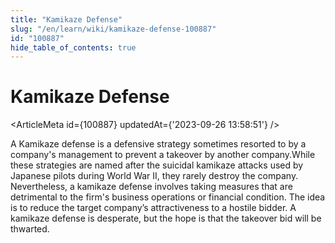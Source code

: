 ```yaml
---
title: "Kamikaze Defense"
slug: "/en/learn/wiki/kamikaze-defense-100887"
id: "100887"
hide_table_of_contents: true
---
```



# Kamikaze Defense

<ArticleMeta id={100887} updatedAt={'2023-09-26 13:58:51'} />
<div className='border-solid border-b border-t-0 my-4 border-[var(--ifm-color-gray-300)]' />

A Kamikaze defense is a defensive strategy sometimes resorted to by a company's management to prevent a takeover by another company.While these strategies are named after the suicidal kamikaze attacks used by Japanese pilots during World War II, they rarely destroy the company. Nevertheless, a kamikaze defense involves taking measures that are detrimental to the firm's business operations or financial condition. The idea is to reduce the target company’s attractiveness to a hostile bidder. A kamikaze defense is desperate, but the hope is that the takeover bid will be thwarted.
